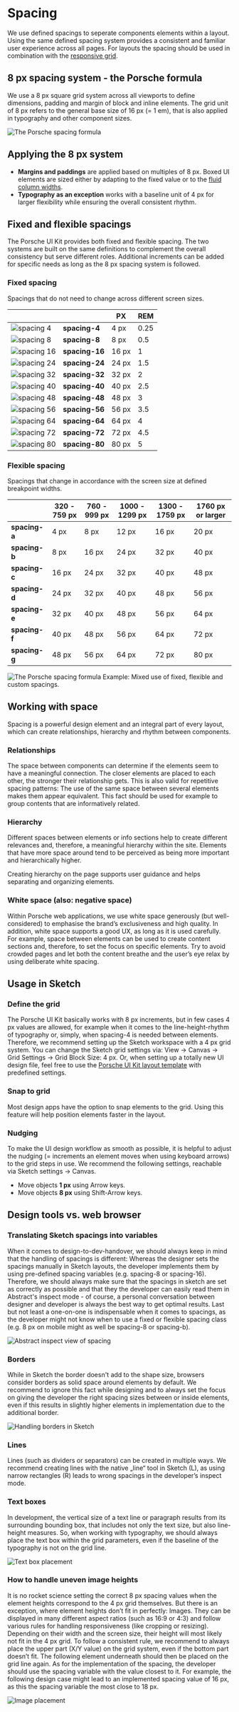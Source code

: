 # Spacing

We use defined spacings to seperate components elements within a layout. Using the same defined spacing system provides a consistent and familiar user experience across all pages. For layouts the spacing should be used in combination with the [responsive grid](#/layout/grid).

## 8 px spacing system - the Porsche formula
We use a 8 px square grid system across all viewports to define dimensions, padding and margin of block and inline elements. The grid unit of 8 px refers to
the general base size of 16 px (= 1 em), that is also applied in typography and other component sizes.

![The Porsche spacing formula](assets/workshop/layout/spacing/assets/spacings-formula.png)


## Applying the 8 px system

- **Margins and paddings** are applied based on multiples of 8 px. Boxed UI elements are sized either by adapting to the fixed value or to the [fluid column widths](#/layout/grid).
- **Typography as an exception** works with a baseline unit of 4 px for larger flexibility while ensuring the overall consistent rhythm.

## Fixed and flexible spacings

The Porsche UI Kit provides both fixed and flexible spacing. The two systems are built on the same definitions to complement the overall consistency but serve different roles. Additional increments can be added for specific needs as long as the 8 px spacing system is followed.

### Fixed spacing 
Spacings that do not need to change across different screen sizes.

|       	|     	| PX  	| REM 	|
|------------	|-------	|------	|---------	|
| ![spacing 4](assets/workshop/layout/spacing/assets/spacing-4.png) | **spacing-4**  	| 4 px  	| 0.25 	|  
| ![spacing 8](assets/workshop/layout/spacing/assets/spacing-8.png) | **spacing-8**  	| 8 px  	| 0.5  	| 
| ![spacing 16](assets/workshop/layout/spacing/assets/spacing-16.png) | **spacing-16** 	| 16 px 	| 1    	| 
| ![spacing 24](assets/workshop/layout/spacing/assets/spacing-24.png) |**spacing-24** 	| 24 px 	| 1.5  	| 
| ![spacing 32](assets/workshop/layout/spacing/assets/spacing-32.png) |**spacing-32** 	| 32 px 	| 2    	| 
| ![spacing 40](assets/workshop/layout/spacing/assets/spacing-40.png) |**spacing-40** 	| 40 px 	| 2.5  	| 
| ![spacing 48](assets/workshop/layout/spacing/assets/spacing-48.png) |**spacing-48** 	| 48 px 	| 3    	| 
| ![spacing 56](assets/workshop/layout/spacing/assets/spacing-56.png) |**spacing-56** 	| 56 px 	| 3.5  	| 
| ![spacing 64](assets/workshop/layout/spacing/assets/spacing-64.png) |**spacing-64** 	| 64 px 	| 4    	| 
| ![spacing 72](assets/workshop/layout/spacing/assets/spacing-72.png) |**spacing-72** 	| 72 px 	| 4.5  	| 
| ![spacing 80](assets/workshop/layout/spacing/assets/spacing-80.png) |**spacing-80** 	| 80 px 	| 5    	| 

### Flexible spacing 
Spacings that change in accordance with the screen size at defined breakpoint widths.

|  | 320 - 759 px | 760 - 999 px | 1000 - 1299 px | 1300 - 1759 px | 1760  px or larger  |
| -------- | --- | --- | --- | --- | --- |
| **spacing-a** | 4 px  | 8 px  | 12 px | 16 px | 20 px |
| **spacing-b** | 8 px  | 16 px | 24 px | 32 px | 40 px |
| **spacing-c** | 16 px | 24 px | 32 px | 40 px | 48 px |
| **spacing-d** | 24 px | 32 px | 40 px | 48 px | 56 px |
| **spacing-e** | 32 px | 40 px | 48 px | 56 px | 64 px |
| **spacing-f** | 40 px | 48 px | 56 px | 64 px | 72 px |
| **spacing-g** | 48 px | 56 px | 64 px | 72 px | 80 px |

![The Porsche spacing formula](assets/workshop/layout/spacing/assets/spacings-example-02.png)
Example: Mixed use of fixed, flexible and custom spacings.

## Working with space
Spacing is a powerful design element and an integral part of every layout, which
can create relationships, hierarchy and rhythm between components.

### Relationships

The space between components can determine if the elements seem to have a
meaningful connection. The closer elements are placed to each other, the
stronger their relationship gets. This is also valid for repetitive spacing
patterns: The use of the same space between several elements makes them appear
equivalent. This fact should be used for example to group contents that are
informatively related. 

### Hierarchy

Different spaces between elements or info sections help to create different
relevances and, therefore, a meaningful hierarchy within the site. Elements that
have more space around tend to be perceived as being more important and
hierarchically higher.

Creating hierarchy on the page supports user guidance and helps separating and
organizing elements.

### White space (also: negative space)

Within Porsche web applications, we use white space generously (but
well-considered) to emphasise the brand’s exclusiveness and high quality. In
addition, white space supports a good UX, as long as it is used carefully. For
example, space between elements can be used to create content sections and,
therefore, to set the focus on specific elements. Try to avoid crowded pages and
let both the content breathe and the user’s eye relax by using deliberate white
spacing.

## Usage in Sketch

### Define the grid
The Porsche UI Kit basically works with 8 px increments, but in few cases 4 px
values are allowed, for example when it comes to the line-height-rhythm of
typography or, simply, when spacing-4 is needed between elements. Therefore, we
recommend setting up the Sketch workspace with a 4 px grid system. You can
change the Sketch grid settings via: View → Canvas → Grid Settings → Grid Block
Size: 4 px. Or, when setting up a totally new UI design file, feel free to use
the [Porsche UI Kit layout template](http://ui.porsche.com/latest/porsche-ui-kit-layout-template.sketch) with predefined settings.

### Snap to grid
Most design apps have the option to snap elements to the grid. Using this
feature will help position elements faster in the layout.

### Nudging
To make the UI design workflow as smooth as possible, it is helpful to adjust
the nudging (= increments an element moves when using keyboard arrows) to the
grid steps in use. We recommend the following settings, reachable via Sketch
settings → Canvas.

- Move objects **1 px** using Arrow keys. 
- Move objects **8 px** using Shift-Arrow keys.

## Design tools vs. web browser

### Translating Sketch spacings into variables 

When it comes to design-to-dev-handover, we should always keep in mind that the handling of
spacings is different: Whereas the designer sets the spacings manually in Sketch
layouts, the developer implements them by using pre-defined spacing variables
(e.g. spacing-8 or spacing-16). Therefore, we should always make sure that the
spacings in sketch are set as correctly as possible and that they the developer
can easily read them in Abstract's inspect mode - of course, a personal
conversation between designer and developer is always the best way to get
optimal results. Last but not least a one-on-one is indispensable when it comes
to spacings, as the developer might not know when to use a fixed or flexible
spacing class (e.g. 8 px on mobile might as well be spacing-8 or spacing-b).

![Abstract inspect view of spacing](assets/workshop/layout/spacing/assets/spacings-inspect.png)

### Borders

While in Sketch the border doesn't add to the shape size, browsers
consider borders as solid space around elements by default. We recommend to
ignore this fact while designing and to always set the focus on giving the developer
the right spacing sizes between or inside elements, even if this results in
slightly higher elements in implementation due to the additional border.

![Handling borders in Sketch](assets/workshop/layout/spacing/assets/spacings-borders.png)

### Lines

Lines (such as dividers or separators) can be created in multiple ways. We
recommend creating lines with the native „line“ tool in Sketch (L), as using
narrow rectangles (R) leads to wrong spacings in the developer’s inspect mode.

### Text boxes

In development, the vertical size of a text line or paragraph results from its
surrounding bounding box, that includes not only the text size, but also
line-height measures. So, when working with typography, we should always place
the text box within the grid parameters, even if the baseline of the typography
is not on the grid line. 

![Text box placement](assets/workshop/layout/spacing/assets/spacings-bounding-box.png)

### How to handle uneven image heights
It is no rocket science setting the correct 8 px spacing values when the element
heights correspond to the 4 px grid themselves. But there is an exception, where
element heights don’t fit in perfectly: Images. They can be displayed in many
different aspect ratios (such as 16:9 or 4:3) and follow various rules for
handling responsiveness (like cropping or resizing). Depending on their width
and the screen size, their height will most likely not fit in the 4 px grid. To
follow a consistent rule, we recommend to always place the upper part (X/Y
value) on the grid system, even if the bottom part doesn’t fit. The following
element underneath should then be placed on the grid line again. As for the
implementation of the spacing, the developer should use the spacing variable
with the value closest to it. For example, the following design case might lead
to an implemented spacing value of 16 px, as this the spacing variable the most
close to 18 px.

![Image placement](assets/workshop/layout/spacing/assets/spacing-images.png)